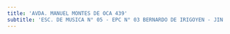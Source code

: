 ```yaml
---
title: 'AVDA. MANUEL MONTES DE OCA 439'
subtitle: 'ESC. DE MUSICA N° 05 - EPC N° 03 BERNARDO DE IRIGOYEN - JIN A (EPCJS 03/05°) - Sup Inicial II B A Sup Primaria DE05 - ESC. DE MUSICA N° 05'
---
```


#
